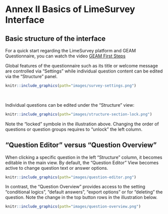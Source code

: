 # Annex II Basics of LimeSurvey Interface {-}

## Basic structure of the interface {-}

For a quick start regarding the LimeSurvey platform and GEAM Questionnaire, you can watch the video [GEAM First Steps](https://vimeo.com/422763740)

Global features of the questionnaire such as its title or welcome message are controlled via “Settings” while individual question content can be edited via the “Structure” panel. 

```r
knitr::include_graphics(path="images/survey-settings.png")
```

<p>&nbsp;</p>

Individual questions can be edited under the "Structure" view: 

```r
knitr::include_graphics(path="images/structure-section-lock.png")
```


Note the "locked" symbole in the illustration above. Changing the order of questions or question groups requires to "unlock" the left column. 

## "Question Editor" versus "Question Overview" {-}

When clicking a specific question in the left "Structure" column, it becomes editable in the main view. By default, the "Question Editor" View becomes active to change question text or answer options. 

```r
knitr::include_graphics(path="images/question-editor.png")
```

In contrast, the "Question Overview" provides access to the setting "conditional logics", "default answers", "export options" or for "deleting" the question. Note the change in the top button rows in the illustration below. 

```r
knitr::include_graphics(path="images/question-overview.png")
```


